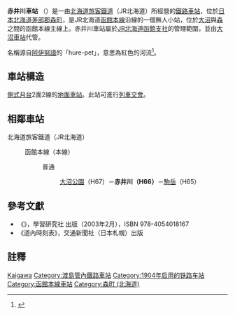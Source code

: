 {{noteTA
|T=zh-tw:赤井川車站;zh-hk:赤井川站; zh-cn:赤井川站;
|1=zh-tw:赤井川車站;zh-hk:赤井川站; zh-cn:赤井川站;
}}
{{日本車站資訊
|公司色 = #2cb431
|文字色 = 
|站名 = 赤井川車站
|圖片 =JR Akaigawa sta 001.jpg
|pxl = 
|圖片說明 =站房
|日文原名 =赤井川
|平假名 =あかいがわ 
|羅馬拼音 =Akaigawa
|副站名 = 
|所屬公司 = [[北海道旅客鐵道|北海道旅客鐵道]]（JR北海道）
|電報略號 =アカ
|車站編號 ={{車站編號c|#0072bc|H66}}
|所在地 = [[北海道|北海道]][[茅部郡|茅部郡]][[森町_(北海道)|森町]]字赤井川
|車站構造 = [[地面車站|地面車站]]
|月台配置 =2面2線
|所屬路線 = {{color|#0072bc|■}}[[函館本線|函館本線]]（本線）
|前一站 =H67 [[大沼公園車站|大沼公園]]
|前一站距離 =3.7
|後一站距離=4.8
|後一站 =[[駒岳車站|駒岳]] H65
|距離 =31.7
|起點站 = [[函館車站|函館]]
|啟用年月日 = 1904年（[[明治|明治]]37年）10月15日
|廢站年月日 = 
|乘客人數=4
|上下車人次 =
|統計年度 =2012年
|轉車 =
|備註 =無人車站
}}
'''赤井川車站''' （{{jpn|j=赤井川駅|hg=あかいがわえき|rm=Akaigawa eki|f=y}}）是一由[[北海道旅客鐵道|北海道旅客鐵道]]（JR北海道）所經營的[[鐵路車站|鐵路車站]]，位於[[日本|日本]][[北海道|北海道]][[茅部郡|茅部郡]][[森町_(北海道)|森町]]，是JR北海道[[函館本線|函館本線]]沿線的一個無人小站，位於[[大沼車站|大沼]]與[[森車站_(北海道)|森]]之間的函館本線主線上。赤井川車站屬於[[北海道旅客鐵道函館支社|JR北海道函館支社]]的管理範圍，並由[[大沼車站|大沼車站]]代管。

名稱源自[[阿伊努語|阿伊努語]]的「hure-pet」，意思為紅色的河流<ref>{{Cite web|url=http://www.pref.hokkaido.lg.jp/ks/ass/grp/110P.pdf|title=アイヌ語地名リスト|accessdate=2017-08-16|author=北海道庁|date=|publisher=北海道庁|archive-date=2018-04-17|archive-url=https://web.archive.org/web/20180417012725/http://www.pref.hokkaido.lg.jp/ks/ass/grp/110P.pdf|dead-url=no}}</ref>。
== 車站構造 ==
[[側式月台|側式月台]]2面2線的[[地面車站|地面車站]]。此站可進行[[列車交會|列車交會]]。
==相鄰車站==
; 北海道旅客鐵道（JR北海道）
: {{color|#0072bc|■}}函館本線（本線）
:: 普通
::: [[大沼公園站|大沼公園]]（H67）－'''赤井川（H66）'''－[[駒岳站|駒岳]]（H65）

==參考文獻==
* 《{{lang|ja|JR全線・全駅舎 東日本編}}》，學習研究社 出版（2003年2月），ISBN 978-4054018167
* 《道內時刻表》，交通新聞社（日本札幌）出版

==註釋==
<references/>

{{函館本線1}}
{{japan-rail-stub}}

{{DEFAULTSORT:Akaigawa}}
[[Category:日本鐵路車站_A|Kaigawa]]
[[Category:渡島管內鐵路車站|Category:渡島管內鐵路車站]]
[[Category:1904年启用的铁路车站|Category:1904年启用的铁路车站]]
[[Category:函館本線車站|Category:函館本線車站]]
[[Category:森町_(北海道)|Category:森町 (北海道)]]